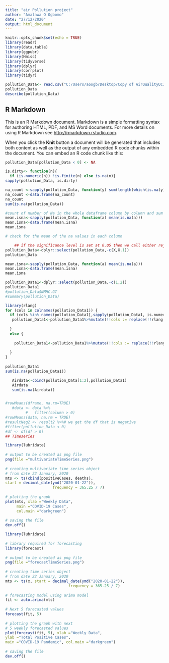 ```yaml
---
title: "air Pollution project"
author: "Amalawa O Ogbomo"
date: "27/12/2020"
output: html_document
---
```


```r
knitr::opts_chunk$set(echo = TRUE)
library(readr)
library(data.table)
library(ggpubr)
library(Hmisc)
library(tidyverse)
library(dplyr)
library(corrplot)
library(tidyr)

pollution_Data<- read.csv("C:/Users/aoogb/Desktop/Copy of AirQualityUCI.csv", stringsAsFactors = TRUE)
pollution_Data
describe(pollution_Data)
```

## R Markdown

This is an R Markdown document. Markdown is a simple formatting syntax for authoring HTML, PDF, and MS Word documents. For more details on using R Markdown see <http://rmarkdown.rstudio.com>.

When you click the **Knit** button a document will be generated that includes both content as well as the output of any embedded R code chunks within the document. You can embed an R code chunk like this:

```r
pollution_Data[pollution_Data < 0] <- NA
```


```r
is.dirty<- function(n){ 
  if (is.numeric(n)) !is.finite(n) else is.na(n)}
sapply(pollution_Data, is.dirty)
```

```r
na_count <-sapply(pollution_Data, function(y) sum(length(which(is.na(y)))))
na_count <-data.frame(na_count)
na_count
sum(is.na(pollution_Data))
```


```r
#count of number of Na in the whole dataframe column by column and sum all together. 
mean.isna<-sapply(pollution_Data, function(a) mean(is.na(a)))
mean.isna<-data.frame(mean.isna)
mean.isna
```



```r
# check for the mean of the na values in each column

    ## if the significance level is set at 0.05 then we call either reject or fail to reject the null hypothesis 
pollution_Data<-dplyr::select(pollution_Data,-c(X,X.1))
pollution_Data
```



```r
mean.isna<-sapply(pollution_Data, function(a) mean(is.na(a)))
mean.isna<-data.frame(mean.isna)
mean.isna

pollution_Data1<-dplyr::select(pollution_Data,-c(1,2))
pollution_Data1
#pollution_Data$NMHC.GT
#summary(pollution_Data)

```


```r
library(rlang)
for (cols in colnames(pollution_Data1)) {
  if (cols %in% names(pollution_Data1[,sapply(pollution_Data1, is.numeric)])) {
   pollution_Data1<-pollution_Data1%>%mutate(!!cols := replace(!!rlang::sym(cols), is.na(!!rlang::sym(cols)), mean(!!rlang::sym(cols), na.rm=TRUE)))
     
  }
  else {
     
    pollution_Data1<-pollution_Data1%>%mutate(!!cols := replace(!!rlang::sym(cols), !!rlang::sym(cols)=="", mean(!!rlang::sym(cols))))
     
  }
}
 
pollution_Data1
sum(is.na(pollution_Data1))

   Airdata<-cbind(pollution_Data[1:2],pollution_Data1)
   Airdata
   sum(is.na(Airdata))
```

```r
```

```r
#rowMeans(dframe, na.rm=TRUE) 
   #data <- data %>%
         #   filter(column > 0)
#rowMeans(data, na.rm = TRUE)
#resultNeg2 <- result2 %>%# we get the df that is negative
#filter(pollution_Data < 0)
#df <- df[df > 0]
## TImeseries 

library(lubridate) 
   
# output to be created as png file 
png(file ="multivariateTimeSeries.png") 
   
# creating multivariate time series object  
# from date 22 January, 2020 
mts <- ts(cbind(positiveCases, deaths), 
start = decimal_date(ymd("2020-01-22")),  
                     frequency = 365.25 / 7) 
   
# plotting the graph 
plot(mts, xlab ="Weekly Data",  
     main ="COVID-19 Cases", 
     col.main ="darkgreen") 
   
# saving the file  
dev.off() 
```


```r
library(lubridate) 
   
# library required for forecasting 
library(forecast) 
   
# output to be created as png file 
png(file ="forecastTimeSeries.png") 
   
# creating time series object 
# from date 22 January, 2020 
mts <- ts(x, start = decimal_date(ymd("2020-01-22")), 
                            frequency = 365.25 / 7) 
   
# forecasting model using arima model 
fit <- auto.arima(mts) 
   
# Next 5 forecasted values 
forecast(fit, 5) 
   
# plotting the graph with next  
# 5 weekly forecasted values 
plot(forecast(fit, 5), xlab ="Weekly Data", 
ylab ="Total Positive Cases", 
main ="COVID-19 Pandemic", col.main ="darkgreen") 
   
# saving the file  
dev.off() 
```


